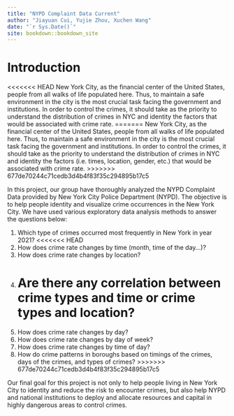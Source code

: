 ```yaml
--- 
title: "NYPD Complaint Data Current"
author: "Jiayuan Cui, Yujie Zhou, Xuchen Wang"
date: "`r Sys.Date()`"
site: bookdown::bookdown_site
---
```


# Introduction

<<<<<<< HEAD
New York City, as the financial center of the United States, people from all walks of life populated here. Thus, to maintain a safe environment in the city is the most crucial task facing the government and institutions. In order to control the crimes, it should take as the priority to understand the distribution of crimes in NYC and identity the factors that would be associated with crime rate. 
=======
New York City, as the financial center of the United States, people from all walks of life populated here. Thus, to maintain a safe environment in the city is the most crucial task facing the government and institutions. In order to control the crimes, it should take as the priority to understand the distribution of crimes in NYC and identity the factors (i.e. times, location, gender, etc.) that would be associated with crime rate. 
>>>>>>> 677de70244c71cedb3d4b4f83f35c294895b17c5

In this project, our group have thoroughly analyzed the NYPD Complaint Data provided by New York City Police Department (NYPD). The objective is to help people identity and visualize crime occurrences in the New York City. We have used various exploratory data analysis methods to answer the questions below:

1. Which type of crimes occurred most frequently in New York in year 2021?
<<<<<<< HEAD
2. How does crime rate changes by time (month, time of the day...)?
3. How does crime rate changes by location?
4. Are there any correlation between crime types and time or crime types and location?
=======
2. How does crime rate changes by day?
3. How does crime rate changes by day of week?
4. How does crime rate changes by time of day?
5. How do crime patterns in boroughs based on timings of the crimes, days of the crimes, and types of crimes?
>>>>>>> 677de70244c71cedb3d4b4f83f35c294895b17c5

Our final goal for this project is not only to help people living in New York City to identity and reduce the risk to encounter crimes, but also help NYPD and national institutions to deploy and allocate resources and capital in highly dangerous areas to control crimes. 